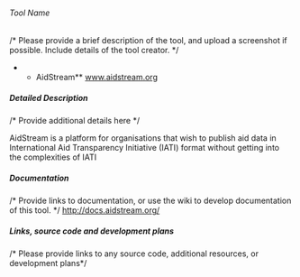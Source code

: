 ====== Tool Name ======
/* Please provide a brief description of the tool, and upload a screenshot if possible. Include details of the tool creator. */

**AidStream** [[www.aidstream.org]]

===== Detailed Description =====
/* Provide additional details here */

AidStream is a platform for organisations that wish to publish aid data in International Aid Transparency Initiative (IATI) format without getting into the complexities of IATI

===== Documentation =====
/* Provide links to documentation, or use the wiki to develop documentation of this tool. */
http://docs.aidstream.org/


===== Links, source code and development plans =====
/* Please provide links to any source code, additional resources, or development plans*/
